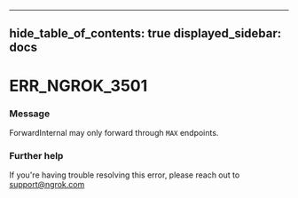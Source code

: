 

---
hide_table_of_contents: true
displayed_sidebar: docs
---


# ERR_NGROK_3501

### Message
ForwardInternal may only forward through `MAX` endpoints.

<ErrorDetails error="err_ngrok_3501" />



### Further help
If you're having trouble resolving this error, please reach out to [support@ngrok.com](mailto:support@ngrok.com?subject=Help%20with%20ERR_NGROK_3501)

